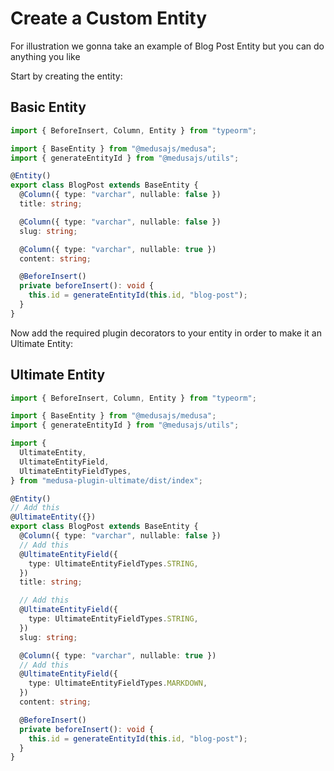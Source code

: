 # Create a Custom Entity

For illustration we gonna take an example of Blog Post Entity but you can do anything you like

Start by creating the entity:

## **Basic Entity**

```ts filename="src/models/blog-post" copy showLineNumbers
import { BeforeInsert, Column, Entity } from "typeorm";

import { BaseEntity } from "@medusajs/medusa";
import { generateEntityId } from "@medusajs/utils";

@Entity()
export class BlogPost extends BaseEntity {
  @Column({ type: "varchar", nullable: false })
  title: string;

  @Column({ type: "varchar", nullable: false })
  slug: string;

  @Column({ type: "varchar", nullable: true })
  content: string;

  @BeforeInsert()
  private beforeInsert(): void {
    this.id = generateEntityId(this.id, "blog-post");
  }
}
```

Now add the required plugin decorators to your entity in order to make it an Ultimate Entity:

## **Ultimate Entity**

```ts {6-10,14,18-20,24-26,31-33} filename="src/models/blog-post" copy showLineNumbers
import { BeforeInsert, Column, Entity } from "typeorm";

import { BaseEntity } from "@medusajs/medusa";
import { generateEntityId } from "@medusajs/utils";

import {
  UltimateEntity,
  UltimateEntityField,
  UltimateEntityFieldTypes,
} from "medusa-plugin-ultimate/dist/index";

@Entity()
// Add this
@UltimateEntity({})
export class BlogPost extends BaseEntity {
  @Column({ type: "varchar", nullable: false })
  // Add this
  @UltimateEntityField({
    type: UltimateEntityFieldTypes.STRING,
  })
  title: string;

  // Add this
  @UltimateEntityField({
    type: UltimateEntityFieldTypes.STRING,
  })
  slug: string;

  @Column({ type: "varchar", nullable: true })
  // Add this
  @UltimateEntityField({
    type: UltimateEntityFieldTypes.MARKDOWN,
  })
  content: string;

  @BeforeInsert()
  private beforeInsert(): void {
    this.id = generateEntityId(this.id, "blog-post");
  }
}
```
